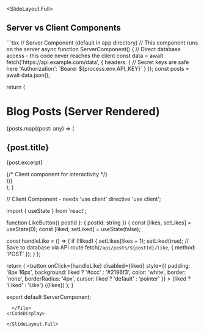 
<SlideLayout.Full>
## Server vs Client Components

<CodeDisplay>
  <File name="app/page.tsx">
```tsx
// Server Component (default in app directory)
// This component runs on the server
async function ServerComponent() {
  // Direct database access - this code never reaches the client
  const data = await fetch('https://api.example.com/data', {
    headers: {
      // Secret keys are safe here
      'Authorization': `Bearer ${process.env.API_KEY}`
    }
  });
  const posts = await data.json();

  return (
    <div>
      <h1>Blog Posts (Server Rendered)</h1>
      {posts.map((post: any) => (
        <article key={post.id}>
          <h2>{post.title}</h2>
          <p>{post.excerpt}</p>
          {/* Client component for interactivity */}
          <LikeButton postId={post.id} />
        </article>
      ))}
    </div>
  );
}

// Client Component - needs 'use client' directive
'use client';

import { useState } from 'react';

function LikeButton({ postId }: { postId: string }) {
  const [likes, setLikes] = useState(0);
  const [liked, setLiked] = useState(false);

  const handleLike = () => {
    if (!liked) {
      setLikes(likes + 1);
      setLiked(true);
      // Save to database via API route
      fetch(`/api/posts/${postId}/like`, { method: 'POST' });
    }
  };

  return (
    <button 
      onClick={handleLike}
      disabled={liked}
      style={{
        padding: '8px 16px',
        background: liked ? '#ccc' : '#2196f3',
        color: 'white',
        border: 'none',
        borderRadius: '4px',
        cursor: liked ? 'default' : 'pointer'
      }}
    >
      {liked ? 'Liked' : 'Like'} ({likes})
    </button>
  );
}

export default ServerComponent;
```
  </File>
</CodeDisplay>

</SlideLayout.Full>